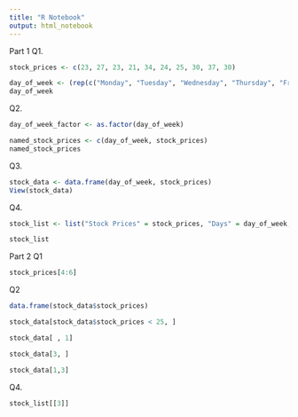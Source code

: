 ```yaml
---
title: "R Notebook"
output: html_notebook
---
```




Part 1
Q1. 
```r
stock_prices <- c(23, 27, 23, 21, 34, 24, 25, 30, 37, 30)
```

```r
day_of_week <- (rep(c("Monday", "Tuesday", "Wednesday", "Thursday", "Friday"),2))
day_of_week
```


Q2. 
```r
day_of_week_factor <- as.factor(day_of_week)
```

```r
named_stock_prices <- c(day_of_week, stock_prices)
named_stock_prices
```


Q3.
```r
stock_data <- data.frame(day_of_week, stock_prices)
View(stock_data)
```


Q4. 
```r
stock_list <- list("Stock Prices" = stock_prices, "Days" = day_of_week, "Data" = stock_data)

stock_list

```


Part 2
Q1
```r
stock_prices[4:6]
```


Q2
```r
data.frame(stock_data$stock_prices)
```
```r
stock_data[stock_data$stock_prices < 25, ]
```
```r
stock_data[ , 1]
```

```r
stock_data[3, ]
```

```r
stock_data[1,3]
```


Q4.
```r
stock_list[[3]]
```

